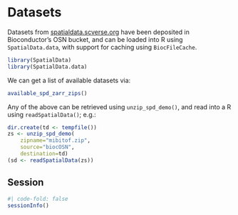 # Datasets

Datasets from [spatialdata.scverse.org](https://spatialdata.scverse.org/en/latest/tutorials/notebooks/datasets/README.html) have been deposited in Bioconductor's OSN bucket, and can be loaded into R using `SpatialData.data`, with support for caching using `BiocFileCache`.

```r
library(SpatialData)
library(SpatialData.data)
```

We can get a list of available datasets via:

```r
available_spd_zarr_zips()
```

Any of the above can be retrieved using `unzip_spd_demo()`, and read into a R using `readSpatialData()`; e.g.:

```r
dir.create(td <- tempfile())
zs <- unzip_spd_demo(
    zipname="mibitof.zip", 
    source="biocOSN",
    destination=td)
(sd <- readSpatialData(zs))
```

::: {.callout-note icon=false, collapse=true}
# Session {-}
```r
#| code-fold: false
sessionInfo()
```
:::